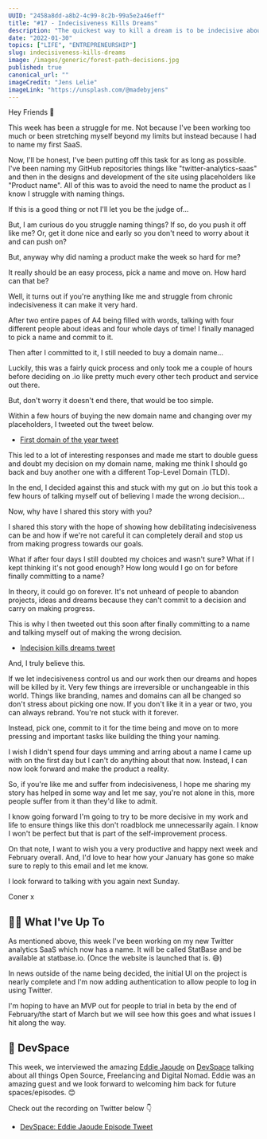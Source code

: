 ```yaml
---
UUID: "2458a8dd-a8b2-4c99-8c2b-99a5e2a46eff"
title: "#17 - Indecisiveness Kills Dreams"
description: "The quickest way to kill a dream is to be indecisive about it. In this week's edition, I grapple with my own indecisiveness and the impact it's having."
date: "2022-01-30"
topics: ["LIFE", "ENTREPRENEURSHIP"]
slug: indecisiveness-kills-dreams
image: /images/generic/forest-path-decisions.jpg
published: true
canonical_url: ""
imageCredit: "Jens Lelie"
imageLink: "https://unsplash.com/@madebyjens"
---
```


Hey Friends 👋

This week has been a struggle for me. Not because I've been working too much or been stretching myself beyond my limits but instead because I had to name my first SaaS.

Now, I'll be honest, I've been putting off this task for as long as possible. I've been naming my GitHub repositories things like "twitter-analytics-saas" and then in the designs and development of the site using placeholders like "Product name". All of this was to avoid the need to name the product as I know I struggle with naming things.

If this is a good thing or not I'll let you be the judge of...

But, I am curious do you struggle naming things? If so, do you push it off like me? Or, get it done nice and early so you don't need to worry about it and can push on?

But, anyway why did naming a product make the week so hard for me?

It really should be an easy process, pick a name and move on. How hard can that be?

Well, it turns out if you're anything like me and struggle from chronic indecisiveness it can make it very hard.

After two entire papes of A4 being filled with words, talking with four different people about ideas and four whole days of time! I finally managed to pick a name and commit to it.

Then after I committed to it, I still needed to buy a domain name...

Luckily, this was a fairly quick process and only took me a couple of hours before deciding on .io like pretty much every other tech product and service out there.

But, don't worry it doesn't end there, that would be too simple.

Within a few hours of buying the new domain name and changing over my placeholders, I tweeted out the tweet below.

- [First domain of the year tweet](https://twitter.com/MrConerMurphy/status/1487754202751328257)

This led to a lot of interesting responses and made me start to double guess and doubt my decision on my domain name, making me think I should go back and buy another one with a different Top-Level Domain (TLD).

In the end, I decided against this and stuck with my gut on .io but this took a few hours of talking myself out of believing I made the wrong decision...

Now, why have I shared this story with you?

I shared this story with the hope of showing how debilitating indecisiveness can be and how if we're not careful it can completely derail and stop us from making progress towards our goals.

What if after four days I still doubted my choices and wasn't sure? What if I kept thinking it's not good enough? How long would I go on for before finally committing to a name?

In theory, it could go on forever. It's not unheard of people to abandon projects, ideas and dreams because they can't commit to a decision and carry on making progress.

This is why I then tweeted out this soon after finally committing to a name and talking myself out of making the wrong decision.

- [Indecision kills dreams tweet](https://twitter.com/MrConerMurphy/status/1487806055765659653)

And, I truly believe this.

If we let indecisiveness control us and our work then our dreams and hopes will be killed by it. Very few things are irreversible or unchangeable in this world. Things like branding, names and domains can all be changed so don't stress about picking one now. If you don't like it in a year or two, you can always rebrand. You're not stuck with it forever.

Instead, pick one, commit to it for the time being and move on to more pressing and important tasks like building the thing your naming.

I wish I didn't spend four days umming and arring about a name I came up with on the first day but I can't do anything about that now. Instead, I can now look forward and make the product a reality.

So, if you're like me and suffer from indecisiveness, I hope me sharing my story has helped in some way and let me say, you're not alone in this, more people suffer from it than they'd like to admit.

I know going forward I'm going to try to be more decisive in my work and life to ensure things like this don't roadblock me unnecessarily again. I know I won't be perfect but that is part of the self-improvement process.

On that note, I want to wish you a very productive and happy next week and February overall. And, I'd love to hear how your January has gone so make sure to reply to this email and let me know.

I look forward to talking with you again next Sunday.

Coner x

## 🏃‍♂️ What I've Up To

As mentioned above, this week I've been working on my new Twitter analytics SaaS which now has a name. It will be called StatBase and be available at statbase.io. (Once the website is launched that is. 😅)

In news outside of the name being decided, the initial UI on the project is nearly complete and I'm now adding authentication to allow people to log in using Twitter.

I'm hoping to have an MVP out for people to trial in beta by the end of February/the start of March but we will see how this goes and what issues I hit along the way.

## 🎤 DevSpace

This week, we interviewed the amazing [Eddie Jaoude](https://twitter.com/eddiejaoude) on [DevSpace](https://anchor.fm/devspace/) talking about all things Open Source, Freelancing and Digital Nomad. Eddie was an amazing guest and we look forward to welcoming him back for future spaces/episodes. 😊

Check out the recording on Twitter below 👇

- [DevSpace: Eddie Jaoude Episode Tweet](https://twitter.com/MrConerMurphy/status/1487410015598227457)
